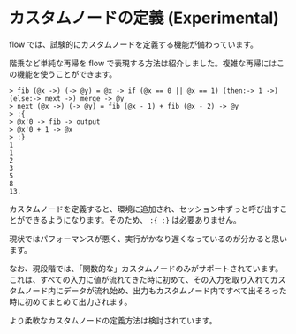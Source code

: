 # カスタムノードの定義 (Experimental)

flow では、試験的にカスタムノードを定義する機能が備わっています。

階乗など単純な再帰を flow で表現する方法は紹介しました。複雑な再帰にはこの機能を使うことができます。

```
> fib (@x ->) (-> @y) = @x -> if (@x == 0 || @x == 1) (then:-> 1 ->) (else:-> next ->) merge -> @y
> next (@x ->) (-> @y) = fib (@x - 1) + fib (@x - 2) -> @y
> :{
> @x'0 -> fib -> output
> @x'0 + 1 -> @x
> :}
1
1
2
3
5
8
13.
```

カスタムノードを定義すると、環境に追加され、セッション中ずっと呼び出すことができるようになります。そのため、 `:{ :}` は必要ありません。

現状ではパフォーマンスが悪く、実行がかなり遅くなっているのが分かると思います。

なお、現段階では、「関数的な」カスタムノードのみがサポートされています。これは、すべての入力に値が流れてきた時に初めて、その入力を取り入れてカスタムノード内にデータが流れ始め、出力もカスタムノード内ですべて出そろった時に初めてまとめて出力されます。

より柔軟なカスタムノードの定義方法は検討されています。
